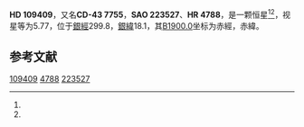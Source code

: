 {{Starbox begin
| name = HD 109409
}}
{{Starbox observe
| epoch = [[J2000.0|J2000.0]]
| constell = {{星座名待查}}<ref name=SIMBAD>{{cite web
 | url=http://simbad.u-strasbg.fr/simbad/sim-id?Ident=HR+4788
 | title=Pulsating variable Star
 | publisher=Centre de Données astronomiques de Strasbourg
 | work=SIMBAD
 | accessdate=2012-07-13
 | archive-date=2016-03-16
 | archive-url=https://web.archive.org/web/20160316122846/http://simbad.u-strasbg.fr/simbad/sim-id?Ident=HR+4788
 | dead-url=no
 }}</ref><ref name=DATA>{{cite web
 | url=http://vizier.u-strasbg.fr/viz-bin/VizieR-5?-out.add=.&-source=5050&-corr=PK=HR&-out.max=9999&HR=4788
 | title=VizieR Detailed Page
 | accessdate=2012-07-13
 | archive-date=2019-02-16
 | archive-url=https://web.archive.org/web/20190216080606/http://vizier.u-strasbg.fr/viz-bin/VizieR-5?-out.add=.&-source=5050&-corr=PK=HR&-out.max=9999&HR=4788
 | dead-url=no
 }}</ref>
| 星官 = 
| ra = {{RA|12|34|42.3}}<ref name=SIMBAD /><ref name=DATA />
| dec = {{DEC|-44|40|24}}<ref name=SIMBAD /><ref name=DATA />
| appmag_v = 5.77<ref name=SIMBAD /><ref name=DATA />
}}
{{Starbox character
| class = G1V<ref name=SIMBAD /><ref name=DATA />
| b-v = 0.7<ref name=SIMBAD /><ref name=DATA />
| u-b = 0.28<ref name=SIMBAD /><ref name=DATA />
| r-i = <ref name=SIMBAD /><ref name=DATA />
| variable = 
}}
{{Starbox astrometry
| radial_v = 0.28
| prop_mo_ra = 18
| parallax = 0.021
| p_error = 
}}
{{Starbox catalog
| names =CD-43 7755，[[SAO星表|SAO]] 223527，[[HD星表|HD]] 109409，[[HR星表|HR]] 4788}}
{{Starbox reference |Simbad=HR+4788}}
{{Starbox end}}

'''HD 109409'''，又名'''CD-43 7755'''，'''SAO 223527'''、'''HR 4788'''，是一颗恒星<ref name=SIMBAD /><ref name=DATA />，视星等为5.77，位于[[銀道座標系|銀經]]299.8，[[銀道座標系|銀緯]]18.1，其[[B1900.0|B1900.0]]坐标为赤經{{RA|12|29|17.5}}，赤緯{{DEC|-44|18.1|57}}。

== 参考文献 ==
{{reflist}}

{{star-stub}}

[[Category:HD和HDE天體|109409]]
[[Category:HR天體|4788]]
[[Category:SAO天體|223527]]